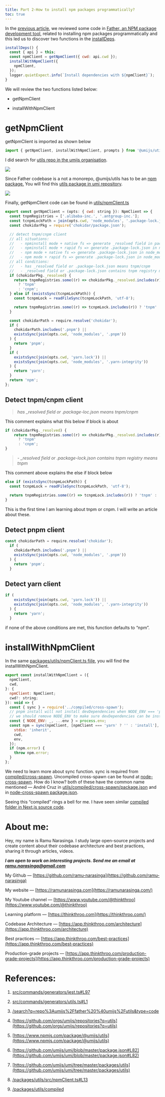 ```yaml
---
title: Part 2-How to install npm packages programmatically?
toc: true
---
```

In the [previous article](https://medium.com/@thinkthroo/part-1-how-to-install-npm-packages-programmatically-b35f1a2c0142), we reviewed some code in [Father, an NPM package development tool](https://github.com/umijs/father/tree/a95a4ead36ecb4788728348fcb45a83507a0fb17), related to installing npm packages programmatically and this led us to discover two functions in the [installDeps](https://github.com/umijs/father/blob/master/src/commands/generators/utils.ts#L41C3-L48C4).

```javascript
installDeps() {
  const { api } = this;
  const npmClient = getNpmClient({ cwd: api.cwd });
  installWithNpmClient({
    npmClient,
  });
  logger.quietExpect.info(`Install dependencies with ${npmClient}`);
}
```

We will review the two functions listed below:

* getNpmClient
    
* installWithNpmClient
    

# **getNpmClient**

getNpmClient is imported as shown below

```javascript
import { getNpmClient, installWithNpmClient, prompts } from '@umijs/utils';
```

I did search for [utils repo in the umijs organisation](https://github.com/orgs/umijs/repositories?q=utils).

![](https://miro.medium.com/v2/resize:fit:875/1*uLMDR1SSkl62dUgSxJjChg.png)

Since Father codebase is a not a monorepo, @umijs/utils has to be an [npm package.](https://www.npmjs.com/package/@umijs/utils) You will find this [utils package in umi repository](https://github.com/umijs/umi/tree/master/packages/utils).

![](https://miro.medium.com/v2/resize:fit:875/1*xn7AfjyAJkgn7KkRNBWmVQ.png)

Finally, getNpmClient code can be found in [utils/npmClient.ts](https://github.com/umijs/umi/blob/master/packages/utils/src/npmClient.ts#L13)

```javascript
export const getNpmClient = (opts: { cwd: string }): NpmClient => {
  const tnpmRegistries = ['.alibaba-inc.', '.antgroup-inc.'];
  const tcnpmLockPath = join(opts.cwd, 'node_modules', '.package-lock.json');
  const chokidarPkg = require('chokidar/package.json');

  // detect tnpm/cnpm client
  // all situations:
  //   - npminstall mode + native fs => generate _resolved field in package.json
  //   - npminstall mode + rapid fs => generate .package-lock.json in node_modules
  //   - npm mode + native fs => generate .package-lock.json in node_modules
  //   - npm mode + rapid fs => generate .package-lock.json in node_modules
  // all conditions:
  //   - has _resolved field or .package-lock.json means tnpm/cnpm
  //   - _resolved field or .package-lock.json contains tnpm registry means tnpm
  if (chokidarPkg._resolved) {
    return tnpmRegistries.some((r) => chokidarPkg._resolved.includes(r))
      ? 'tnpm'
      : 'cnpm';
  } else if (existsSync(tcnpmLockPath)) {
    const tcnpmLock = readFileSync(tcnpmLockPath, 'utf-8');

    return tnpmRegistries.some((r) => tcnpmLock.includes(r)) ? 'tnpm' : 'cnpm';
  }

  const chokidarPath = require.resolve('chokidar');
  if (
    chokidarPath.includes('.pnpm') ||
    existsSync(join(opts.cwd, 'node_modules', '.pnpm'))
  ) {
    return 'pnpm';
  }
  if (
    existsSync(join(opts.cwd, 'yarn.lock')) ||
    existsSync(join(opts.cwd, 'node_modules', '.yarn-integrity'))
  ) {
    return 'yarn';
  }
  return 'npm';
};
```

## **Detect tnpm/cnpm client**

> *has \_resolved field or .package-loc.json means tnpm/cnpm*

This comment explains what this below if block is about

```javascript
if (chokidarPkg._resolved) {
    return tnpmRegistries.some((r) => chokidarPkg._resolved.includes(r))
      ? 'tnpm'
      : 'cnpm';
}
```

> *\- \_resolved field or .package-lock.json contains tnpm registry means tnpm*

This comment above explains the else if block below

```javascript
else if (existsSync(tcnpmLockPath)) {
  const tcnpmLock = readFileSync(tcnpmLockPath, 'utf-8');

  return tnpmRegistries.some((r) => tcnpmLock.includes(r)) ? 'tnpm' : 'cnpm';
}
```

This is the first time I am learning about tnpm or cnpm. I will write an article about these.

## **Detect pnpm client**

```javascript
const chokidarPath = require.resolve('chokidar');
  if (
    chokidarPath.includes('.pnpm') ||
    existsSync(join(opts.cwd, 'node_modules', '.pnpm'))
  ) {
    return 'pnpm';
  }
```

## **Detect yarn client**

```javascript
if (
    existsSync(join(opts.cwd, 'yarn.lock')) ||
    existsSync(join(opts.cwd, 'node_modules', '.yarn-integrity'))
  ) {
    return 'yarn';
  }
```

if none of the above conditions are met, this function defaults to “npm”.

# **installWithNpmClient**

In the same [packages/utils/npmClient.ts fiile](https://github.com/umijs/umi/blob/master/packages/utils/src/npmClient.ts#L53), you will find the installWithNpmClient.

```javascript
export const installWithNpmClient = ({
  npmClient,
  cwd,
}: {
  npmClient: NpmClient;
  cwd?: string;
}): void => {
  const { sync } = require('../compiled/cross-spawn');
  // pnpm install will not install devDependencies when NODE_ENV === 'production'
  // we should remove NODE_ENV to make sure devDependencies can be installed
  const { NODE_ENV: _, ...env } = process.env;
  const npm = sync(npmClient, [npmClient === 'yarn' ? '' : 'install'], {
    stdio: 'inherit',
    cwd,
    env,
  });
  if (npm.error) {
    throw npm.error;
  }
};
```

We need to learn more about sync function. sync is required from [compiled/cross-spawn](https://github.com/umijs/umi/blob/master/packages/utils/compiled/cross-spawn/package.json). Uncompiled cross-spawn can be found at [node-cross-spawn](https://github.com/moxystudio/node-cross-spawn/blob/master/index.js). How do I know? both of these have the common name mentioned — André Cruz in [utils/compiled/cross-spawn/package.json](https://github.com/umijs/umi/blob/master/packages/utils/compiled/cross-spawn/package.json) and in [node-cross-spawn package.json](https://github.com/moxystudio/node-cross-spawn/blob/master/package.json#L15).

Seeing this “compiled” rings a bell for me. I have seen similar [compiled folder in Next.js source code](https://github.com/vercel/next.js/tree/canary/packages/next/src/compiled).

# **About me:**

Hey, my name is Ramu Narasinga. I study large open-source projects and create content about their codebase architecture and best practices, sharing it through articles, videos.

***I am open to work on interesting projects. Send me an email at ramu.narasinga@gmail.com***

My Github — [https://github.com/ramu-narasinga](https://github.com/ramu-narasinga)

My website — [https://ramunarasinga.com](https://ramunarasinga.com/)

My Youtube channel — [https://www.youtube.com/@thinkthroo](https://www.youtube.com/@thinkthroo)

Learning platform — [https://thinkthroo.com](https://thinkthroo.com/)

Codebase Architecture — [https://app.thinkthroo.com/architecture](https://app.thinkthroo.com/architecture)

Best practices — [https://app.thinkthroo.com/best-practices](https://app.thinkthroo.com/best-practices)

Production-grade projects — [https://app.thinkthroo.com/production-grade-projects](https://app.thinkthroo.com/production-grade-projects)

# **References:**

1. [src/commands/generators/jest.ts#L97](https://github.com/umijs/father/blob/a95a4ead36ecb4788728348fcb45a83507a0fb17/src/commands/generators/jest.ts#L97)
    
2. [src/commands/generators/utils.ts#L1](https://github.com/umijs/father/blob/master/src/commands/generators/utils.ts#L1)
    
3. [/search?q=repo%3Aumijs%2Ffather%20%40umijs%2Futils&type=code](https://github.com/search?q=repo%3Aumijs%2Ffather+%40umijs%2Futils&type=code)
    
4. [https://github.com/orgs/umijs/repositories?q=utils](https://github.com/orgs/umijs/repositories?q=utils)
    
5. [https://www.npmjs.com/package/@umijs/utils](https://www.npmjs.com/package/@umijs/utils)
    
6. [https://github.com/umijs/umi/blob/master/package.json#L82](https://github.com/umijs/umi/blob/master/package.json#L82)
    
7. [https://github.com/umijs/umi/tree/master/packages/utils](https://github.com/umijs/umi/tree/master/packages/utils)
    
8. [/packages/utils/src/npmClient.ts#L13](https://github.com/umijs/umi/blob/9c3194d0617276fbecd09d19a8cff606fcaac82d/packages/utils/src/npmClient.ts#L13)
    
9. [/packages/utils/compiled](https://github.com/umijs/umi/tree/9c3194d0617276fbecd09d19a8cff606fcaac82d/packages/utils/compiled)